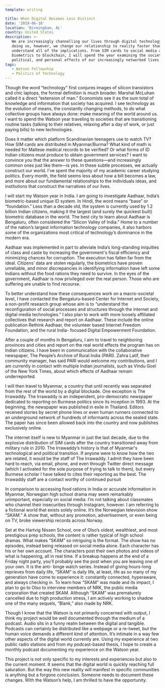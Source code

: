 ```yaml
---
template: writing

title: When Digital Becomes Less Distinct
date: '2019-06-18'
location: 'Birmingham, AL'
country: United States
description: >-
   We are increasingly channelling our lives through digital technology. In
   doing so, however, we change our relationship to reality faster than we can
   understand all of the implications. From SIM cards to social media and
   biometrics to blockchain, I will spend the year examining the societal,
   political, and personal effects of our increasingly networked lives.
tags:
   - Watson Fellowship
   - Politics of Technology
---
```


Though the word “technology" first conjures images of silicon transistors and
chic laptops, the formal definition is much broader. Marshal McLuhan called it a
direct “extension of man.” Economists see it as the sum total of knowledge and
information that society has acquired. I see technology as the evolution of
means, the constantly changing methods, to do what collective groups have always
done: make meaning of the world around us. I want to spend the Watson year
traveling to societies that are transitioning routine tasks (talking to their
relatives, relaxing after a day of work, or just paying bills) to new
technologies.

Does it matter which platform Scandinavian teenagers use to watch TV? How SIM
cards are distributed in Myanmar/Burma? What kind of math is needed for Maltese
medical records to be verified? Or what forms of ID Indian citizens must produce
to obtain government services? I want to convince you that the answer to these
questions—and increasingly common ones just like them—is yes. In these subtle
processes, we actually construct our world. I’ve spent the majority of my
academic career studying politics. Every month, the field seems less about how a
bill becomes a law, and more about our fundamental relationships to the
individuals ideas, and institutions that construct the narratives of our lives.

I will start my Watson year in India. I am going to investigate Aadhaar, India’s
biometric-based unique ID system. In Hindi, the word means “base” or
“foundation.” Less than a decade old, the system is currently used by 1.2
billion Indian citizens, making it the largest (and surely the quickest built)
biometric database in the world. The best city to learn about Aadhaar is
Bengaluru, often considered the “Silicon Valley of India.” Home to a number of
the nation’s largest information technology companies, it also harbors some of
the organizations most critical of technology’s dominance in the modern era.

Aadhaar was implemented in part to alleviate India’s long-standing iniquities of
class and caste by increasing the government's fiscal efficiency and minimizing
chances for corruption. The execution has fallen far from the ideal. Citizens’
data are stolen regularly, the biometrics have proven unreliable, and minor
discrepancies in identifying information have left some Indians without the food
rations they need to survive. In the eyes of the government, Aadhaar is now
privileged over the real person. Those who are suffering are unable to find
recourse.

To better understand how these consequences work on a macro-societal level, I
have contacted the Bengaluru-based Center for Internet and Society, a non-profit
research group whose aim is to “understand the reconfiguration of social
processes and structures through the internet and digital media technologies.” I
also plan to work with more loosely affiliated collectives that research and
report on Aadhaar. These include the online publication Rethink Aadhaar, the
volunteer based Internet Freedom Foundation, and the rural India- focused
Digital Empowerment Foundation.

After a couple of months in Bengaluru, I aim to travel to neighboring provinces
and cities and report on the real world effects the program has on Indian
citizens. I have been in communication with the collaborative newspaper, The
People’s Archive of Rural India (PARI). Zahra Latif, their community manager,
has said PARI would welcome my contributions, and I am currently in contact with
multiple Indian journalists, such as Vindu Goel of the New York Times, about
which effects of Aadhaar remain underreported.

I will then travel to Myanmar, a country that until recently was separated from
the rest of the world by a digital blockade. One exception is The Irrawaddy. The
Irrawaddy is an independent, pro-democratic newspaper dedicated to reporting on
Burmese politics since its inception in 1993. At the beginning, the newspaper
was published in exile in Thailand. Editors received stories by secret phone
lines or even human runners connected to an underground network of hundreds of
informants across the sealed state. The paper has since been allowed back into
the country and now publishes exclusively online.

The internet itself is new to Myanmar in just the last decade, due to the
explosive distribution of SIM cards after the country transitioned away from
military rule in 2010. The Irrawaddy’s history is that of Myanmar's
technological and political transition. If anyone were to know how the two are
related, it would be the staff of The Irrawaddy. I admit they have been hard to
reach, via email, phone, and even through Twitter direct message (which I
activated for the sole purpose of trying to talk to them), but every Burmese
scholar I have talked to cites their reporting as the best. The Irrawaddy staff
are a contact worthy of continued pursuit

In comparison to accessing food rations in India or accurate information in
Myanmar, Norwegian high school drama may seem remarkably unimportant, especially
on social media. I’m not talking about classmates who channel their insecurities
through Instagram, however. I am referring to a fictional world that exists
solely online. It’s the Norwegian television show “SKAM.” A show that, without
any promotion, advertisement, or even being on TV, broke viewership records
across Norway.

Set at the Hartvig Nissen School, one of Olso’s oldest, wealthiest, and most
prestigious prep schools, the content is rather typical of high school dramas.
What makes “SKAM” so intriguing is the format. The show has no episodes, instead
being released on social media alone. Each character has his or her own account.
The characters post their own photos and videos of what is happening, all in
real time. If a breakup happens at the end of a Friday night party, you’ll
probably see the post when you are leaving one of your own. It is the anti-
binge watch series. Instead of giving hours-long reprieves from daily life,
“SKAM” is daily life, at least, life as so many of my generation have come to
experience it: constantly connected, hyperaware, and always checking in. To
learn how “SKAM” was made and its impact, I plan to go to Olso to interview
members of NRK, the public media corporation that created SKAM. Although “SKAM”
was prematurely cancelled due to high production stress, I am actively working
to shadow one of the many sequels, “Blank,” also made by NRK.

Though I know that the Watson is not primarily concerned with output, I think my
project would be well documented through the medium of a podcast. Audio sits in
a funny realm between the digital and tangible. Podcasts can certainly be
distributed like a webpage or a re-tweet, but the human voice demands a
different kind of attention. It’s intimate in a way few other aspects of the
digital world currently are. Using my experience at two public radio stations
and from my podcast-based thesis, I hope to create a monthly podcast documenting
my experience on the Watson year.

This project is not only specific to my interests and experiences but also to
the current moment. It seems that the digital world is quickly reaching full
saturation. But the way this new reality will manifest in specific communities
is anything but a forgone conclusion. Someone needs to document these changes.
With the Watson’s help, I am thrilled to have the opportunity.
